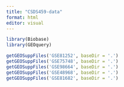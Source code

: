 ```yaml
---
title: "CSDS459-data"
format: html
editor: visual
---
```


```r
library(Biobase)
library(GEOquery)
```

```r
getGEOSuppFiles('GSE81252', baseDir = '.')
getGEOSuppFiles('GSE75748', baseDir = '.')
getGEOSuppFiles('GSE98664', baseDir = '.')
getGEOSuppFiles('GSE48968', baseDir = '.')
getGEOSuppFiles('GSE81682', baseDir = '.')
```
